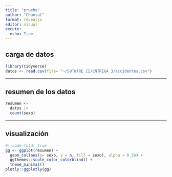---
title: "prueba"
author: "Chantal"
format: revealjs
editor: visual
excute: 
  echo: True
---

## carga de datos
```{r}
library(tidyverse)
datos <- read.csv(file= "~/SOTWARE II/ENTREGA 3/accidentes.csv")
```

---


## resumen de los datos
```{r}
resumen <-
  datos |> 
  count(sexo)
```

---
## visualización
```{r}
#| code-fold: true
gg <- ggplot(resumen) +
  geom_col(aes(x= sexo, y = n, fill = sexo), alpha = 0.56) +
  ggthemes::scale_color_colorblind() +
  theme_minimal()
plotly::ggplotly(gg)
```



